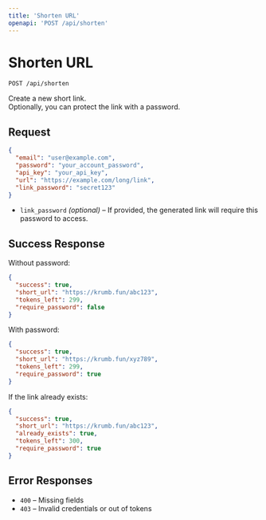 ```yaml
---
title: 'Shorten URL'
openapi: 'POST /api/shorten'
---
```


# Shorten URL

`POST /api/shorten`

Create a new short link.  
Optionally, you can protect the link with a password.

## Request

```json
{
  "email": "user@example.com",
  "password": "your_account_password",
  "api_key": "your_api_key",
  "url": "https://example.com/long/link",
  "link_password": "secret123"
}
````

* `link_password` *(optional)* – If provided, the generated link will require this password to access.

## Success Response

Without password:

```json
{
  "success": true,
  "short_url": "https://krumb.fun/abc123",
  "tokens_left": 299,
  "require_password": false
}
```

With password:

```json
{
  "success": true,
  "short_url": "https://krumb.fun/xyz789",
  "tokens_left": 299,
  "require_password": true
}
```

If the link already exists:

```json
{
  "success": true,
  "short_url": "https://krumb.fun/abc123",
  "already_exists": true,
  "tokens_left": 300,
  "require_password": true
}
```

## Error Responses

* `400` – Missing fields
* `403` – Invalid credentials or out of tokens

```
